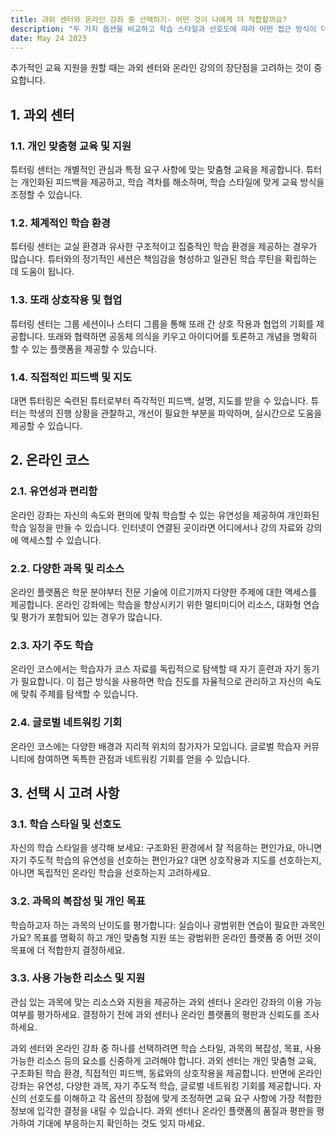 ```yaml
---
title: 과외 센터와 온라인 강좌 중 선택하기- 어떤 것이 나에게 더 적합할까요?
description: "두 가지 옵션을 비교하고 학습 스타일과 선호도에 따라 어떤 접근 방식이 더 적합한지 결정하는 데 도움이 되는 지침을 제공합니다."
date: May 24 2023
---
```


추가적인 교육 지원을 원할 때는 과외 센터와 온라인 강의의 장단점을 고려하는 것이 중요합니다. 

## 1. 과외 센터
### 1.1. 개인 맞춤형 교육 및 지원

튜터링 센터는 개별적인 관심과 특정 요구 사항에 맞는 맞춤형 교육을 제공합니다.
튜터는 개인화된 피드백을 제공하고, 학습 격차를 해소하며, 학습 스타일에 맞게 교육 방식을 조정할 수 있습니다.
### 1.2. 체계적인 학습 환경

튜터링 센터는 교실 환경과 유사한 구조적이고 집중적인 학습 환경을 제공하는 경우가 많습니다.
튜터와의 정기적인 세션은 책임감을 형성하고 일관된 학습 루틴을 확립하는 데 도움이 됩니다.
### 1.3. 또래 상호작용 및 협업

튜터링 센터는 그룹 세션이나 스터디 그룹을 통해 또래 간 상호 작용과 협업의 기회를 제공합니다.
또래와 협력하면 공동체 의식을 키우고 아이디어를 토론하고 개념을 명확히 할 수 있는 플랫폼을 제공할 수 있습니다.
### 1.4. 직접적인 피드백 및 지도

대면 튜터링은 숙련된 튜터로부터 즉각적인 피드백, 설명, 지도를 받을 수 있습니다.
튜터는 학생의 진행 상황을 관찰하고, 개선이 필요한 부분을 파악하며, 실시간으로 도움을 제공할 수 있습니다.
## 2. 온라인 코스
### 2.1. 유연성과 편리함

온라인 강좌는 자신의 속도와 편의에 맞춰 학습할 수 있는 유연성을 제공하여 개인화된 학습 일정을 만들 수 있습니다.
인터넷이 연결된 곳이라면 어디에서나 강의 자료와 강의에 액세스할 수 있습니다.
### 2.2. 다양한 과목 및 리소스

온라인 플랫폼은 학문 분야부터 전문 기술에 이르기까지 다양한 주제에 대한 액세스를 제공합니다.
온라인 강좌에는 학습을 향상시키기 위한 멀티미디어 리소스, 대화형 연습 및 평가가 포함되어 있는 경우가 많습니다.
### 2.3. 자기 주도 학습

온라인 코스에서는 학습자가 코스 자료를 독립적으로 탐색할 때 자기 훈련과 자기 동기가 필요합니다.
이 접근 방식을 사용하면 학습 진도를 자율적으로 관리하고 자신의 속도에 맞춰 주제를 탐색할 수 있습니다.
### 2.4. 글로벌 네트워킹 기회

온라인 코스에는 다양한 배경과 지리적 위치의 참가자가 모입니다.
글로벌 학습자 커뮤니티에 참여하면 독특한 관점과 네트워킹 기회를 얻을 수 있습니다.
## 3. 선택 시 고려 사항
### 3.1. 학습 스타일 및 선호도

자신의 학습 스타일을 생각해 보세요: 구조화된 환경에서 잘 적응하는 편인가요, 아니면 자기 주도적 학습의 유연성을 선호하는 편인가요?
대면 상호작용과 지도를 선호하는지, 아니면 독립적인 온라인 학습을 선호하는지 고려하세요.
### 3.2. 과목의 복잡성 및 개인 목표

학습하고자 하는 과목의 난이도를 평가합니다: 실습이나 광범위한 연습이 필요한 과목인가요?
목표를 명확히 하고 개인 맞춤형 지원 또는 광범위한 온라인 플랫폼 중 어떤 것이 목표에 더 적합한지 결정하세요.
### 3.3. 사용 가능한 리소스 및 지원

관심 있는 과목에 맞는 리소스와 지원을 제공하는 과외 센터나 온라인 강좌의 이용 가능 여부를 평가하세요.
결정하기 전에 과외 센터나 온라인 플랫폼의 평판과 신뢰도를 조사하세요.


과외 센터와 온라인 강좌 중 하나를 선택하려면 학습 스타일, 과목의 복잡성, 목표, 사용 가능한 리소스 등의 요소를 신중하게 고려해야 합니다. 과외 센터는 개인 맞춤형 교육, 구조화된 학습 환경, 직접적인 피드백, 동료와의 상호작용을 제공합니다. 반면에 온라인 강좌는 유연성, 다양한 과목, 자기 주도적 학습, 글로벌 네트워킹 기회를 제공합니다. 자신의 선호도를 이해하고 각 옵션의 장점에 맞게 조정하면 교육 요구 사항에 가장 적합한 정보에 입각한 결정을 내릴 수 있습니다. 과외 센터나 온라인 플랫폼의 품질과 평판을 평가하여 기대에 부응하는지 확인하는 것도 잊지 마세요.